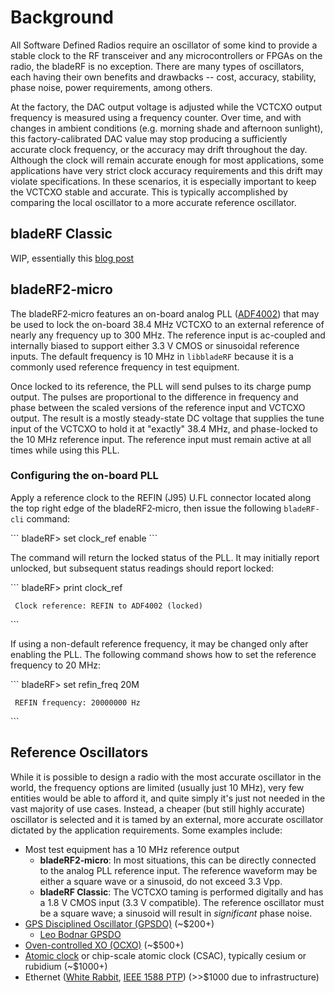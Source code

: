= Background =

All Software Defined Radios require an oscillator of some kind to provide a stable clock to the RF transceiver and any microcontrollers or FPGAs on the radio, the bladeRF is no exception. There are many types of oscillators, each having their own benefits and drawbacks -- cost, accuracy, stability, phase noise, power requirements, among others.

At the factory, the DAC output voltage is adjusted while the VCTCXO output frequency is measured using a frequency counter. Over time, and with changes in ambient conditions (e.g. morning shade and afternoon sunlight), this factory-calibrated DAC value may stop producing a sufficiently accurate clock frequency, or the accuracy may drift throughout the day. Although the clock will remain accurate enough for most applications, some applications have very strict clock accuracy requirements and this drift may violate specifications. In these scenarios, it is especially important to keep the VCTCXO stable and accurate. This is typically accomplished by comparing the local oscillator to a more accurate reference oscillator.

== bladeRF Classic ==

WIP, essentially this [https://www.nuand.com/2016-01-rc1-release/ blog post]

== bladeRF2&#8209;micro ==

The bladeRF2&#8209;micro features an on-board analog PLL ([http://www.analog.com/en/adf4002 ADF4002]) that may be used to lock the on-board 38.4&nbsp;MHz VCTCXO to an external reference of nearly any frequency up to 300&nbsp;MHz. The reference input is ac-coupled and internally biased to support either 3.3&nbsp;V CMOS or sinusoidal reference inputs. The default frequency is 10&nbsp;MHz in <code>libbladeRF</code> because it is a commonly used reference frequency in test equipment.

Once locked to its reference, the PLL will send pulses to its charge pump output. The pulses are proportional to the difference in frequency and phase between the scaled versions of the reference input and VCTCXO output. The result is a mostly steady-state DC voltage that supplies the tune input of the VCTCXO to hold it at "exactly" 38.4&nbsp;MHz, and phase-locked to the 10&nbsp;MHz reference input. The reference input must remain active at all times while using this PLL.

=== Configuring the on-board PLL ===

Apply a reference clock to the REFIN (J95) U.FL connector located along the top right edge of the bladeRF2&#8209;micro, then issue the following <code>bladeRF-cli</code> command:

```
bladeRF> set clock_ref enable
```

The command will return the locked status of the PLL. It may initially report unlocked, but subsequent status readings should report locked:

```
bladeRF> print clock_ref

  Clock reference: REFIN to ADF4002 (locked)
```

If using a non-default reference frequency, it may be changed only after enabling the PLL. The following command shows how to set the reference frequency to 20&nbsp;MHz:

```
bladeRF> set refin_freq 20M

  REFIN frequency: 20000000 Hz
```

== Reference Oscillators ==

While it is possible to design a radio with the most accurate oscillator in the world, the frequency options are limited (usually just 10&nbsp;MHz), very few entities would be able to afford it, and quite simply it's just not needed in the vast majority of use cases. Instead, a cheaper (but still highly accurate) oscillator is selected and it is tamed by an external, more accurate oscillator dictated by the application requirements. Some examples include:

* Most test equipment has a 10&nbsp;MHz reference output
** '''bladeRF2&#8209;micro''': In most situations, this can be directly connected to the analog PLL reference input. The reference waveform may be either a square wave or a sinusoid, do not exceed 3.3&nbsp;Vpp.
** '''bladeRF Classic''': The VCTCXO taming is performed digitally and has a 1.8&nbsp;V CMOS input (3.3&nbsp;V compatible). The reference oscillator must be a square wave; a sinusoid will result in ''significant'' phase noise.
* [https://en.wikipedia.org/wiki/GPS_disciplined_oscillator GPS Disciplined Oscillator (GPSDO)] (~$200+)
** [http://www.leobodnar.com/shop/index.php?main_page=product_info&products_id=234 Leo Bodnar GPSDO]
* [https://en.wikipedia.org/wiki/Crystal_oven Oven-controlled XO (OCXO)] (~$500+)
* [https://en.wikipedia.org/wiki/Atomic_clock Atomic clock] or chip-scale atomic clock (CSAC), typically cesium or rubidium (~$1000+)
* Ethernet ([https://www.ohwr.org/projects/white-rabbit White Rabbit], [https://en.wikipedia.org/wiki/Precision_Time_Protocol IEEE 1588 PTP]) (>>$1000 due to infrastructure)